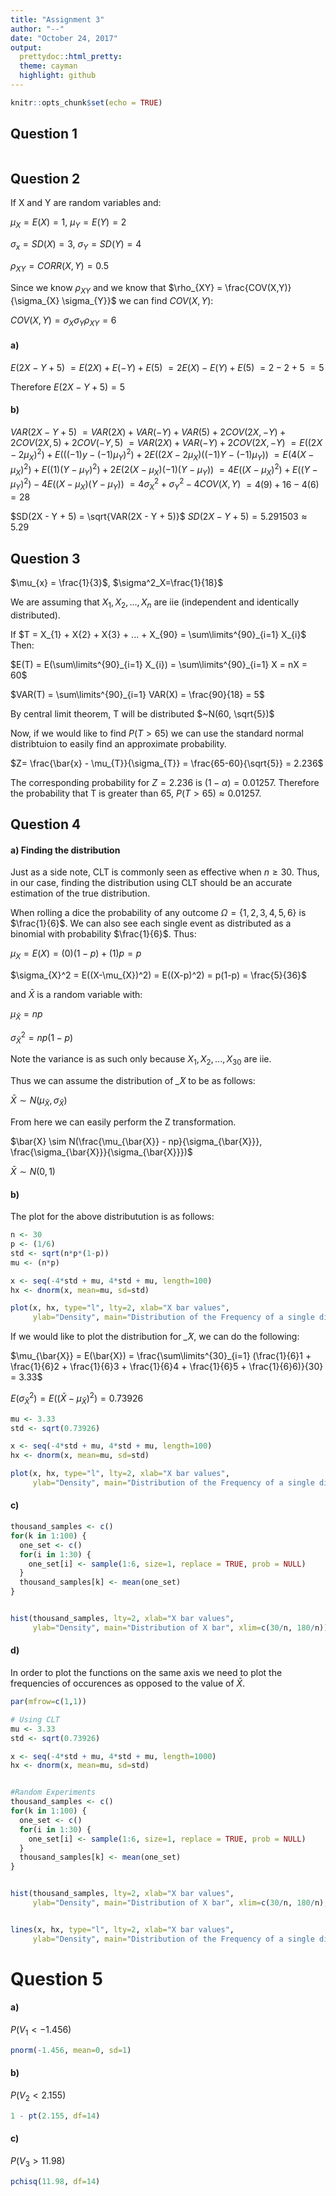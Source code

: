 ```yaml
---
title: "Assignment 3"
author: "--"
date: "October 24, 2017"
output: 
  prettydoc::html_pretty:
  theme: cayman
  highlight: github
---
```


```r
knitr::opts_chunk$set(echo = TRUE)
```

## Question 1



```r

```

## Question 2

If X and Y are random variables and:

$\mu_{X} =  E(X) = 1$, $\mu_{Y} =  E(Y) = 2$

$\sigma_{x} =  SD(X) = 3$, $\sigma_{Y} =  SD(Y) = 4$

$\rho_{XY} = CORR(X,Y) = 0.5$

Since we know $\rho_{XY}$ and we know that $\rho_{XY} = \frac{COV(X,Y)}{\sigma_{X} \sigma_{Y}}$ we can find $COV(X,Y)$:

$COV(X,Y) = \sigma_{X} \sigma_{Y} \rho_{XY} = 6$

#### a) 

$E(2X - Y + 5)$
$= E(2X) + E(-Y) + E(5)$
$= 2E(X) - E(Y) + E(5)$
$= 2 - 2 + 5$
$= 5$

Therefore $E(2X - Y + 5) = 5$

#### b) 

$VAR(2X - Y + 5)$
$= VAR(2X) + VAR(-Y) + VAR(5) + 2COV(2X,-Y) + 2COV(2X,5) + 2COV(-Y,5)$
$= VAR(2X) + VAR(-Y) + 2COV(2X,-Y)$
$= E((2X - 2\mu_{X})^2) + E(((-1)y - (-1)\mu_{Y})^2) + 2E((2X - 2\mu_{X})((-1)Y - (-1)\mu_{Y}))$
$= E(4(X-\mu_{X})^2) + E((1)(Y-\mu_{Y})^2) + 2E(2(X-\mu_{X})(-1)(Y-\mu_{Y}))$
$= 4E((X-\mu_{X})^2) + E((Y - \mu_{Y})^2) - 4E((X-\mu_{X})(Y-\mu_{Y}))$
$= 4\sigma^2_{X} + \sigma^2_{Y} - 4COV(X,Y)$
$= 4(9) + 16 - 4(6)$
$= 28$

$SD(2X - Y + 5) = \sqrt{VAR(2X - Y + 5)}$
$SD(2X - Y + 5) = 5.291503 \approx 5.29$



## Question 3

$\mu_{x} = \frac{1}{3}$, $\sigma^2_X=\frac{1}{18}$

We are assuming that $X_{1}, X_{2}, ...,X_{n}$ are iie (independent and identically distributed).

If $T = X_{1} + X{2} + X{3} + ... + X_{90} = \sum\limits^{90}_{i=1} X_{i}$ Then:

$E(T) = E(\sum\limits^{90}_{i=1} X_{i}) = \sum\limits^{90}_{i=1} X = nX = 60$

$VAR(T) = \sum\limits^{90}_{i=1} VAR(X) = \frac{90}{18} = 5$

By central limit theorem, T will be distributed $~N(60, \sqrt{5})$

Now, if we would like to find $P(T>65)$ we can use the standard normal distribtuion to easily find an approximate probability.

$Z= \frac{\bar{x} - \mu_{T}}{\sigma_{T}} = \frac{65-60}{\sqrt{5}} = 2.236$

The corresponding probability for $Z=2.236$ is $(1-\alpha) = 0.01257$. Therefore the probability that T is greater than 65, $P(T>65) \approx 0.01257$.

## Question 4

#### a) Finding the distribution

Just as a side note, CLT is commonly seen as effective when $n \geq 30$. Thus, in our case, finding the distribution using CLT should be an accurate estimation of the true distribution.

When rolling a dice the probability of any outcome $\Omega = \{1,2,3,4,5,6\}$ is $\frac{1}{6}$. We can also see each single event as distributed as a binomial with probability $\frac{1}{6}$. Thus:

$\mu_{X} = E(X) = (0)(1-p) + (1)p = p$

$\sigma_{X}^2 = E((X-\mu_{X})^2) = E((X-p)^2) = p(1-p) = \frac{5}{36}$

and $\bar{X}$ is a random variable with:

$\mu_{\bar{X}} = np$

$\sigma^2_{\bar{X}} = np(1-p)$

Note the variance is as such only because $X_1,X_2, ... ,X_{30}$ are iie.

Thus we can assume the distribution of $\bar_{X}$ to be as follows:

$\bar{X} \sim N(\mu_{\bar{X}}, \sigma_{\bar{X}})$

From here we can easily perform the Z transformation.

$\bar{X} \sim N(\frac{\mu_{\bar{X}} - np}{\sigma_{\bar{X}}}, \frac{\sigma_{\bar{X}}}{\sigma_{\bar{X}}})$

$\bar{X} \sim N(0, 1)$

#### b)

The plot for the above distributution is as follows:

```r
n <- 30
p <- (1/6)
std <- sqrt(n*p*(1-p))
mu <- (n*p)

x <- seq(-4*std + mu, 4*std + mu, length=100)
hx <- dnorm(x, mean=mu, sd=std)

plot(x, hx, type="l", lty=2, xlab="X bar values",
     ylab="Density", main="Distribution of the Frequency of a single die roll", xlim=c(-5,15))

```

If we would like to plot the distribution for $\bar_{X}$, we can do the following:

$\mu_{\bar{X}} = E(\bar{X}) = \frac{\sum\limits^{30}_{i=1} (\frac{1}{6}1 + \frac{1}{6}2 + \frac{1}{6}3 + \frac{1}{6}4 + \frac{1}{6}5 + \frac{1}{6}6)}{30} = 3.33$

$E(\sigma^2_\bar{X}) = E((\bar{X}- \mu_{\bar{X}})^2) = 0.73926$


```r

mu <- 3.33
std <- sqrt(0.73926)

x <- seq(-4*std + mu, 4*std + mu, length=100)
hx <- dnorm(x, mean=mu, sd=std)

plot(x, hx, type="l", lty=2, xlab="X bar values",
     ylab="Density", main="Distribution of the Frequency of a single die roll", xlim=c(-5,15))

```

#### c)



```r
thousand_samples <- c()
for(k in 1:100) {
  one_set <- c()
  for(i in 1:30) {
    one_set[i] <- sample(1:6, size=1, replace = TRUE, prob = NULL)
  }
  thousand_samples[k] <- mean(one_set)
}


hist(thousand_samples, lty=2, xlab="X bar values",
     ylab="Density", main="Distribution of X bar", xlim=c(30/n, 180/n))

```

#### d) 

In order to plot the functions on the same axis we need to plot the frequencies of occurences as opposed to the value of $\bar{X}$.



```r

par(mfrow=c(1,1))

# Using CLT
mu <- 3.33
std <- sqrt(0.73926)

x <- seq(-4*std + mu, 4*std + mu, length=1000)
hx <- dnorm(x, mean=mu, sd=std)


#Random Experiments
thousand_samples <- c()
for(k in 1:100) {
  one_set <- c()
  for(i in 1:30) {
    one_set[i] <- sample(1:6, size=1, replace = TRUE, prob = NULL)
  }
  thousand_samples[k] <- mean(one_set)
}


hist(thousand_samples, lty=2, xlab="X bar values",
     ylab="Density", main="Distribution of X bar", xlim=c(30/n, 180/n),freq = FALSE)


lines(x, hx, type="l", lty=2, xlab="X bar values",
     ylab="Density", main="Distribution of the Frequency of a single die roll", xlim=c(-5,15))

```

# Question 5

#### a)

$P(V_1 < -1.456)$

```r

pnorm(-1.456, mean=0, sd=1)

```

#### b)

$P(V_2 < 2.155)$

```r

1 - pt(2.155, df=14)

```

#### c)

$P(V_3 > 11.98)$

```r

pchisq(11.98, df=14)

```


